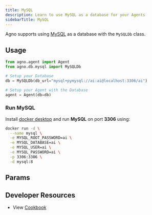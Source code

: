 ```yaml
---
title: MySQL
description: Learn to use MySQL as a database for your Agents
sidebarTitle: MySQL
---
```


Agno supports using [MySQL](https://www.mysql.com/) as a database with the `MySQLDb` class.

## Usage

```python mysql_for_agent.py
from agno.agent import Agent
from agno.db.mysql import MySQLDb

# Setup your Database
db = MySQLDb(db_url="mysql+pymysql://ai:ai@localhost:3306/ai")

# Setup your Agent with the Database
agent = Agent(db=db)
```

### Run MySQL

Install [docker desktop](https://docs.docker.com/desktop/install/mac-install/) and run **MySQL** on port **3306** using:

```bash
docker run -d \
  --name mysql \
  -e MYSQL_ROOT_PASSWORD=ai \
  -e MYSQL_DATABASE=ai \
  -e MYSQL_USER=ai \
  -e MYSQL_PASSWORD=ai \
  -p 3306:3306 \
  -d mysql:8
```

## Params

<Snippet file="db-mysql-params.mdx" />

## Developer Resources

- View [Cookbook](https://github.com/agno-agi/agno/tree/main/cookbook/db/mysql/mysql_for_agent.py)
